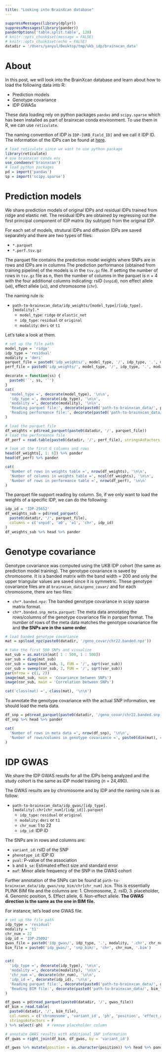 ```yaml
---
title: "Looking into BrainXcan database"
---
```


```r
suppressMessages(library(dplyr))
suppressMessages(library(pander))
panderOptions('table.split.table', 120) 
# knitr::opts_chunk$set(message = FALSE)
# knitr::opts_chunk$set(echo = FALSE)
datadir = '/Users/yanyul/Desktop/tmp/ukb_idp/brainxcan_data'
```

# About

In this post, we will look into the BrainXcan database and learn about how to load the following data into R:

* Prediction models 
* Genotype covariance
* IDP GWASs

These data loading rely on python packages `pandas` and `scipy.sparse` which has been installed as part of brainxcan conda environment. 
To use them in R, we can use `reticulate`.

The naming convention of IDP is `IDP-[UKB_Field_ID]` and we call it IDP ID. The information of the IDPs can be found at [here](https://docs.google.com/spreadsheets/d/1xzLvwtIshyX10orGnGVyDNuyDHU-zgoYhGYemf-6I10).

```r

# load reticulate since we want to use python package
library(reticulate)
# use brainxcan conda env
use_condaenv('brainxcan')
# load python packages
pd = import('pandas')
sp = import('scipy.sparse')

```

# Prediction models

We share prediction models of original IDPs and residual IDPs trained from ridge and elastic net.
The residual IDPs are obtained by regressing out the first principal component of IDP matrix (by subtype) from the original IDP.

For each set of models, strutural IDPs and diffusion IDPs are saved separately and there are two types of files:

* `*.parquet`
* `*.perf.tsv.gz`

The parquet file contains the prediction model weights where SNPs are in rows and IDPs are in columns
The prediction performance (obtained from training pipeline) of the models is in the `tsv.gz` file.
If setting the number of rows in `tsv.gz` file as n, then the number of columns in the parquet is n + 4 with the four additional columns indicating: rsID (`snpid`), non effect allele (`a0`), effect allele (`a1`), and chromosome (`chr`).

The naming rule is:

* `path-to-brainxcan_data/idp_weights/[model_type]/[idp_type].[modality].*`
    - `model_type`: `ridge` or `elastic_net`
    - `idp_type`: `residual` or `original`
    - `modality`: `dmri` or `t1`

Let's take a look at them.

```r

# set up the file path
model_type = 'ridge'
idp_type = 'residual'
modality = 'dmri'
parquet_file = paste0('idp_weights/', model_type, '/', idp_type, '.', modality, '.parquet')
perf_file = paste0('idp_weights/', model_type, '/', idp_type, '.', modality, '.perf.tsv.gz')

```

```r
decorate = function(ss) {
  paste0('`', ss, '`')
}
cat(
  'model_type =', decorate(model_type), '\n\n',
  'idp_type =', decorate(idp_type), '\n\n',
  'modality =', decorate(modality), '\n\n',
  'Reading parquet file:', decorate(paste0('path-to-brainxcan_data/', parquet_file)), '\n\n',
  'Reading performance file:', decorate(paste0('path-to-brainxcan_data/', perf_file)), '\n\n'
)

```

```r

# load the parquet file
df_weights = pd$read_parquet(paste0(datadir, '/', parquet_file))
# load the performance file
df_perf = read.table(paste0(datadir, '/', perf_file), stringsAsFactors = F, header = T) 

# look at the first 6 columns and rows
head(df_weights[, 1: 6]) %>% pander
head(df_perf) %>% pander

```

```r

cat(
  'Number of rows in weights table =', nrow(df_weights), '\n\n',
  'Number of columns in weights table =', ncol(df_weights), '\n\n',
  'Number of rows in performance table =', nrow(df_perf), '\n\n'
)

```

The parquet file support reading by column. 
So, if we only want to load the weights of a specific IDP, we can do the following:

```r

idp_id = 'IDP-25652'
df_weights_sub = pd$read_parquet(
  paste0(datadir, '/', parquet_file), 
  columns = c('snpid', 'a0', 'a1', 'chr', idp_id)
) 
df_weights_sub %>% head %>% pander

```

# Genotype covariance

Genotype covariance was computed using the UKB IDP cohort (the same as prediction model training).
The genotype covariance is saved by chromosome. It is a banded matrix with the band width = 200 and only the upper triangular values are saved since it is symmetric.
These genotype covariance files are at `brainxcan_data/geno_covar/` and for each chromosome, there are two files:

* `chr*.banded.npz`: The banded genotype covariance in scipy sparse matrix format.
* `chr*.banded.snp_meta.parquet`: The meta data annotating the rows/columns of the genotype covariance file in parquet format. The number of rows of the meta data matches the genotype covariance file and **the SNPs are in the same order**. 

```r

# load banded genotype covariance 
mat = sp$load_npz(paste0(datadir, '/geno_covar/chr22.banded.npz'))

# take the first 500 SNPs and visualize
mat_sub = as.matrix(mat[ 1 : 500, 1 : 500])
var_sub = diag(mat_sub)
cor_sub = sweep(mat_sub, 1, FUN = '/', sqrt(var_sub))
cor_sub = sweep(cor_sub, 2, FUN = '/', sqrt(var_sub))
par(mfrow = c(1, 2))
image(mat_sub, main = 'Covariance between SNPs')
image(cor_sub, main = 'Correlation between SNPs')

```

```r
cat('class(mat) =', class(mat), '\n\n')
```

To annotate the genotype covariance with the actual SNP information, we should load the meta data.

```r

df_snp = pd$read_parquet(paste0(datadir, '/geno_covar/chr22.banded.snp_meta.parquet'))
df_snp %>% head %>% pander

```

```r

cat(
  'Number of rows in meta data =', nrow(df_snp), '\n\n',
  'Number of rows/columns in genotype covariance =', paste0(dim(mat), collapse = ', '), '\n\n'
)

```

# IDP GWAS

We share the IDP GWAS results for all the IDPs being analyzed and the study cohort is the same as IDP model training (n = 24,490).

The GWAS results are by chromosome and by IDP and the naming rule is as follow:

* `path-to-brainxcan_data/idp_gwas/[idp_type].[modality].chr[chr_num]/[idp_id]].parquet`
    - `idp_type`: `residual` or `original`
    - `modality`: `dmri` or `t1`
    - `chr_num`: 1 to 22
    - `idp_id`: IDP ID

The SNPs are in rows and columns are:

* `variant_id`: rsID of the SNP
* `phenotype_id`: IDP ID
* `pval`: P-value of the association
* `b` and `b_se`: Estimated effect size and standard error
* `maf`: Minor allele frequency of the SNP in the GWAS cohort

Further annotation of the SNPs can be found at `path-to-brainxcan_data/idp_gwas/snp_bim/chr[chr_num].bim`.
This is essentially PLINK BIM file and the columns are: 1. Chromosome, 2. rsID, 3. placeholder, 4. Genomic position, 5. Effect allele, 6. Non-effect allele. 
**The GWAS direction is the same as the one in BIM file.**

For instance, let's load one GWAS file.


```r

# set up the file path
idp_type = 'residual'
modality = 't1'
chr_num = 22
idp_id = 'IDP-25002' 
gwas_file = paste0('idp_gwas/', idp_type, '.', modality, '.chr', chr_num, '/', idp_id, '.parquet')
bim_file = paste0('idp_gwas/', 'snp_bim/', 'chr', chr_num, '.bim')
  
```

```r
cat(
  'idp_type =', decorate(idp_type), '\n\n',
  'modality =', decorate(modality), '\n\n',
  'chr_num =', decorate(chr_num), '\n\n',
  'idp_id =', decorate(idp_id), '\n\n',
  'Reading parquet file:', decorate(paste0('path-to-brainxcan_data/', gwas_file)), '\n\n',
  'Reading BIM file:', decorate(paste0('path-to-brainxcan_data/', bim_file)), '\n\n'
)
```

```r

df_gwas = pd$read_parquet(paste0(datadir, '/', gwas_file))
df_bim = read.table(
  paste0(datadir, '/', bim_file), 
  col.names = c('chromosome', 'variant_id', 'ph', 'position', 'effect_allele', 'non_effect_allele'), 
  stringsAsFactors = F
) %>% select(-ph)  # remove placeholder column

# annotate GWAS results with additional SNP information
df_gwas = right_join(df_bim, df_gwas, by = 'variant_id')

df_gwas %>% mutate(position = as.character(position)) %>% head %>% pander

```
